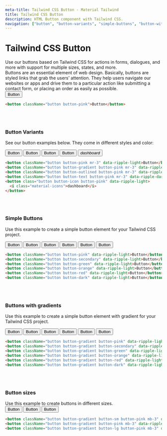 ```yaml
---
meta-title: Tailwind CSS Button - Material Tailwind
title: Tailwind CSS Button
description: HTML Button component with Tailwind CSS.
navigation: ["button", "button-variants", "simple-buttons", "button-with-gradient", "button-sizes"]
---
```


# Tailwind CSS Button

Use our buttons based on Tailwind CSS for actions in forms, dialogues, and more with support for multiple sizes, states, and more.
<br/>
Buttons are an essential element of web design. Basically, buttons are styled links that grab the users’ attention. They help users navigate our websites or apps and drive them to a particular action like submitting a contact form, or placing an order as easily as possible.
<br/>
<ComponentCard id="button">
  <button className="button button-pink" data-ripple-light>Button</button>
</ComponentCard>

```html showLineNumbers
<button className="button button-pink">Button</button>
```
<br/>
<br/>

### Button Variants

See our button examples below. They come in different styles and color:
<br/>
<ComponentCard id="button-variants">
<div className="flex">
  <button className="button button-pink mr-3" data-ripple-light>Button</button>
  <button className="button button-gradient button-pink mr-3" data-ripple-light>Button</button>
  <button className="button button-outlined button-pink mr-3" data-ripple-dark>Button</button>
  <button className="button button-text button-pink mr-3" data-ripple-dark>Button</button>
  <button class="button button-icon button-pink" data-ripple-light><i class="material-icons">dashboard</i></button>
</div>
</ComponentCard>

```html showLineNumbers
<button className="button button-pink mr-3" data-ripple-light>Button</button>
<button className="button button-gradient button-pink mr-3" data-ripple-light>Button</button>
<button className="button button-outlined button-pink mr-3" data-ripple-dark>Button</button>
<button className="button button-text button-pink mr-3" data-ripple-dark>Button</button>
<button class="button button-icon button-pink" data-ripple-light>
  <i class="material-icons">dashboard</i>
</button>
```
<br/>
<br/>

### Simple Buttons

Use this example to create a simple button element for your Tailwind CSS project.
<br/>
<ComponentCard id="simple-buttons">
<div className="flex">
  <button className="button button-pink mr-3" data-ripple-light>Button</button>
  <button className="button button-secondary mr-3" data-ripple-light>Button</button>
  <button className="button button-green mr-3" data-ripple-light>Button</button>
  <button className="button button-orange mr-3" data-ripple-light>Button</button>
  <button className="button button-red mr-3" data-ripple-light>Button</button>
  <button className="button button-dark mr-3" data-ripple-light>Button</button>
</div>
</ComponentCard>

```html showLineNumbers
<button className="button button-pink" data-ripple-light>Button</button>
<button className="button button-secondary" data-ripple-light>Button</button>
<button className="button button-green" data-ripple-light>Button</button>
<button className="button button-orange" data-ripple-light>Button</button>
<button className="button button-red" data-ripple-light>Button</button>
<button className="button button-dark" data-ripple-light>Button</button>
```
<br/>
<br/>

### Buttons with gradients

Use this example to create a simple button element with gradient for your Tailwind CSS project.
<br/>
<ComponentCard id="buttons-with-gradient">
<div className="flex">
  <button className="button button-gradient button-pink mr-3" data-ripple-light>Button</button>
  <button className="button button-gradient button-secondary mr-3" data-ripple-light>Button</button>
  <button className="button button-gradient button-green mr-3" data-ripple-light>Button</button>
  <button className="button button-gradient button-orange mr-3" data-ripple-light>Button</button>
  <button className="button button-gradient button-red mr-3" data-ripple-light>Button</button>
  <button className="button button-gradient button-dark mr-3" data-ripple-light>Button</button>
</div>
</ComponentCard>

```html showLineNumbers
<button className="button button-gradient button-pink" data-ripple-light>Button</button>
<button className="button button-gradient button-secondary" data-ripple-light>Button</button>
<button className="button button-gradient button-green" data-ripple-light>Button</button>
<button className="button button-gradient button-orange" data-ripple-light>Button</button>
<button className="button button-gradient button-red" data-ripple-light>Button</button>
<button className="button button-gradient button-dark" data-ripple-light>Button</button>
```
<br/>
<br/>


### Button sizes

Use this example to create buttons in different sizes.
<br/>
<ComponentCard id="buttons-with-gradient">
<button className="button button-gradient button-sm button-pink mb-3" data-ripple-light>Button</button>
<button className="button button-gradient button-pink mb-3" data-ripple-light>Button</button>
<button className="button button-gradient button-lg button-pink mb-3" data-ripple-light>Button</button>
</ComponentCard>

```html showLineNumbers
<button className="button button-gradient button-sm button-pink mb-3" data-ripple-light>Button</button>
<button className="button button-gradient button-pink mb-3" data-ripple-light>Button</button>
<button className="button button-gradient button-lg button-pink mb-3" data-ripple-light>Button</button>
```